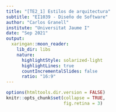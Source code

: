 ```yaml
---
title: "[TE2_1] Estilos de arquitectura"
subtitle: "EI1039 - Diseño de Software"
author: "Carlos Granell"
institute: "Universitat Jaume I"
date: "Sep 2021" 
output:
  xaringan::moon_reader:
    lib_dir: libs
    nature:
      highlightStyle: solarized-light
      highlightLines: true
      countIncrementalSlides: false
      ratio: "16:9"
---
```


```r
options(htmltools.dir.version = FALSE)
knitr::opts_chunk$set(collapse = TRUE,
                      fig.retina = 3)
```